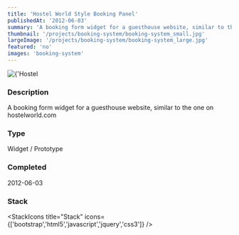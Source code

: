 ```yaml
---
title: 'Hostel World Style Booking Panel'
publishedAt: '2012-06-03'
summary: 'A booking form widget for a guesthouse website, similar to the one on hostelworld.com'
thumbnail: '/projects/booking-system/booking-system_small.jpg'
largeImage: '/projects/booking-system/booking-system_large.jpg'
featured: 'no'
images: 'booking-system'
---
```


<div className="relative w-full h-[400px] sm:h-[600px] md:h-[760px] lg:h-[920px]">
  <Image
    alt={'Hostel World Style Booking Panel'}
    src={'/projects/booking-system/booking-system.jpg'}
    sizes="(max-width: 640px) 100%, 100%"
    fill={true}
    priority
    style={{
      objectFit: 'contain'
    }}
  />
</div>

### Description

A booking form widget for a guesthouse website, similar to the one on hostelworld.com


### Type

Widget / Prototype


### Completed
2012-06-03



### Stack

<StackIcons
  title="Stack"
  icons={['bootstrap','html5','javascript','jquery','css3']}
  />
